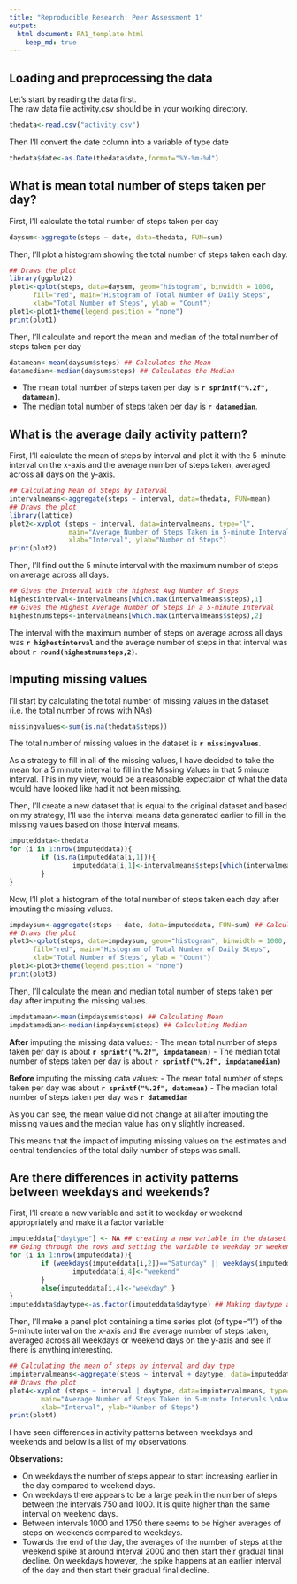 ```yaml
---
title: "Reproducible Research: Peer Assessment 1"
output: 
  html document: PA1_template.html
    keep_md: true
---
```



## Loading and preprocessing the data

Let's start by reading the data first.  
The raw data file activity.csv should be in your working directory.

```r
thedata<-read.csv("activity.csv")
```

Then I'll convert the date column into a variable of type date
```r
thedata$date<-as.Date(thedata$date,format="%Y-%m-%d")
```

## What is mean total number of steps taken per day?

First, I'll calculate the total number of steps taken per day

```r
daysum<-aggregate(steps ~ date, data=thedata, FUN=sum)
```

Then, I'll plot a histogram showing the total number of steps taken each day.

```r
## Draws the plot
library(ggplot2)
plot1<-qplot(steps, data=daysum, geom="histogram", binwidth = 1000,
      fill="red", main="Histogram of Total Number of Daily Steps",
      xlab="Total Number of Steps", ylab = "Count")
plot1<-plot1+theme(legend.position = "none")
print(plot1)
```

Then, I'll calculate and report the mean and median of the total number of steps taken per day

```r
datamean<-mean(daysum$steps) ## Calculates the Mean
datamedian<-median(daysum$steps) ## Calculates the Median
```

- The mean total number of steps taken per day is **`r sprintf("%.2f", datamean)`**.  
- The median total number of steps taken per day is **`r datamedian`**.

## What is the average daily activity pattern?

First, I'll calculate the mean of steps by interval and plot it with the 5-minute interval on the x-axis and the average number of steps taken, averaged across all days on the y-axis.

```r
## Calculating Mean of Steps by Interval
intervalmeans<-aggregate(steps ~ interval, data=thedata, FUN=mean)
## Draws the plot
library(lattice)
plot2<-xyplot (steps ~ interval, data=intervalmeans, type="l",
               main="Average Number of Steps Taken in 5-minute Intervals \nAveraged Across All Days",
               xlab="Interval", ylab="Number of Steps")
print(plot2)
```

Then, I'll find out the 5 minute interval with the maximum number of steps on average across all days.

```r
## Gives the Interval with the highest Avg Number of Steps
highestinterval<-intervalmeans[which.max(intervalmeans$steps),1]
## Gives the Highest Average Number of Steps in a 5-minute Interval
highestnumsteps<-intervalmeans[which.max(intervalmeans$steps),2]
```

The interval with the maximum number of steps on average across all days was **`r highestinterval`** and the average number of steps in that interval was about **`r round(highestnumsteps,2)`**.

## Imputing missing values

I'll start by calculating the total number of missing values in the dataset (i.e. the total number of rows with NAs)

```r
missingvalues<-sum(is.na(thedata$steps))
```
The total number of missing values in the dataset is **`r missingvalues`**.

As a strategy to fill in all of the missing values, I have decided to take the mean for a 5 minute interval to fill in the Missing Values in that 5 minute interval. This in my view, would be a reasonable expectaion of what the data would have looked like had it not been missing.

Then, I'll create a new dataset that is equal to the original dataset and based on my strategy, I'll use the interval means data generated earlier to fill in the missing values based on those interval means.

```r
imputeddata<-thedata
for (i in 1:nrow(imputeddata)){
        if (is.na(imputeddata[i,1])){
                imputeddata[i,1]<-intervalmeans$steps[which(intervalmeans$interval==imputeddata[i,3])]
        }
}
```

Now, I'll plot a histogram of the total number of steps taken each day after imputing the missing values.

```r
impdaysum<-aggregate(steps ~ date, data=imputeddata, FUN=sum) ## Calculating the sum of steps by date
## Draws the plot
plot3<-qplot(steps, data=impdaysum, geom="histogram", binwidth = 1000,
      fill="red", main="Histogram of Total Number of Daily Steps",
      xlab="Total Number of Steps", ylab = "Count")
plot3<-plot3+theme(legend.position = "none")
print(plot3)
```

Then, I'll calculate the mean and median total number of steps taken per day after imputing the missing values.

```r
impdatamean<-mean(impdaysum$steps) ## Calculating Mean
impdatamedian<-median(impdaysum$steps) ## Calculating Median
```

**After** imputing the missing data values:
- The mean total number of steps taken per day is about **`r sprintf("%.2f", impdatamean)`**
- The median total number of steps taken per day is about **`r sprintf("%.2f", impdatamedian)`**

**Before** imputing the missing data values:
- The mean total number of steps taken per day was about **`r sprintf("%.2f", datamean)`**
- The median total number of steps taken per day was **`r datamedian`**

As you can see, the mean value did not change at all after imputing the missing values and the median value has only slightly increased.

This means that the impact of imputing missing values on the estimates and central tendencies of the total daily number of steps was small.

## Are there differences in activity patterns between weekdays and weekends?

First, I'll create a new variable and set it to weekday or weekend appropriately and make it a factor variable

```r
imputeddata["daytype"] <- NA ## creating a new variable in the dataset
## Going through the rows and setting the variable to weekday or weekend as per the date
for (i in 1:nrow(imputeddata)){
        if (weekdays(imputeddata[i,2])=="Saturday" || weekdays(imputeddata[i,2])=="Sunday"){
                imputeddata[i,4]<-"weekend"
        }
        else{imputeddata[i,4]<-"weekday" }
}
imputeddata$daytype<-as.factor(imputeddata$daytype) ## Making daytype a factor as instructed
```

Then, I'll make a panel plot containing a time series plot (of type="l") of the 5-minute interval on the x-axis and the average number of steps taken, averaged across all weekdays or weekend days on the y-axis and see if there is anything interesting.

```r
## Calculating the mean of steps by interval and day type
impintervalmeans<-aggregate(steps ~ interval + daytype, data=imputeddata, FUN=mean) 
## Draws the plot
plot4<-xyplot (steps ~ interval | daytype, data=impintervalmeans, type="l", layout=c(1,2),
        main="Average Number of Steps Taken in 5-minute Intervals \nAveraged Across All Days by Day Type",
        xlab="Interval", ylab="Number of Steps")
print(plot4)
```

I have seen differences in activity patterns between weekdays and weekends and below is a list of my observations.

**Observations:**

- On weekdays the number of steps appear to start increasing earlier in the day compared to weekend days.  
- On weekdays there appears to be a large peak in the number of steps between the intervals 750 and 1000. It is quite higher than the same interval on weekend days.  
- Between intervals 1000 and 1750 there seems to be higher averages of steps on weekends compared to weekdays.
- Towards the end of the day, the averages of the number of steps at the weekend spike at around interval 2000 and then start 
their gradual final decline. On weekdays however, the spike happens at an earlier interval of the day and then start their gradual final decline.